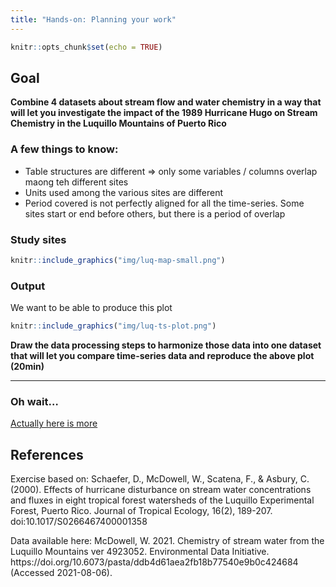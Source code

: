 ```yaml
---
title: "Hands-on: Planning your work"
---
```


```r
knitr::opts_chunk$set(echo = TRUE)
```


## Goal

**Combine 4 datasets about stream flow and water chemistry in a way that will let you investigate the impact of the 1989 Hurricane Hugo on Stream Chemistry in the Luquillo Mountains of Puerto Rico**


### A few things to know:

- Table structures are different => only some variables / columns overlap maong teh different sites
- Units used among the various sites are different
- Period covered is not perfectly aligned for all the time-series. Some sites start or end before others, but there is a period of overlap




### Study sites

```r
knitr::include_graphics("img/luq-map-small.png")
```

### Output

We want to be able to produce this plot

```r
knitr::include_graphics("img/luq-ts-plot.png")
```


**Draw the data processing steps to harmonize those data into one dataset that will let you compare time-series data and reproduce the above plot (20min)**

---

### Oh wait...

[Actually here is more](hands-on_drawings_p2.Rmd)


## References

Exercise based on: Schaefer, D., McDowell, W., Scatena, F., & Asbury, C. (2000). Effects of hurricane disturbance on stream water concentrations and fluxes in eight tropical forest watersheds of the Luquillo Experimental Forest, Puerto Rico. Journal of Tropical Ecology, 16(2), 189-207. doi:10.1017/S0266467400001358

Data available here: McDowell, W. 2021. Chemistry of stream water from the Luquillo Mountains ver 4923052. Environmental Data Initiative. https://doi.org/10.6073/pasta/ddb4d61aea2fb18b77540e9b0c424684 (Accessed 2021-08-06).
